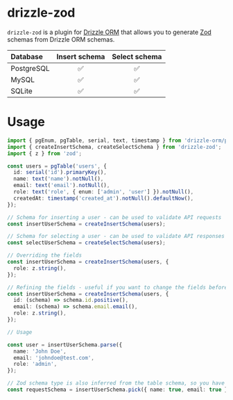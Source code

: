 # drizzle-zod


`drizzle-zod` is a plugin for [Drizzle ORM](https://github.com/drizzle-team/drizzle-orm) that allows you to generate [Zod](https://github.com/colinhacks/zod) schemas from Drizzle ORM schemas.

| Database    | Insert schema | Select schema |
|:------------|:-------------:|:-------------:|
| PostgreSQL  | ✅ | ✅ |
| MySQL       | ✅ | ✅ |
| SQLite      | ✅ | ✅ |

# Usage

```ts copy
import { pgEnum, pgTable, serial, text, timestamp } from 'drizzle-orm/pg-core';
import { createInsertSchema, createSelectSchema } from 'drizzle-zod';
import { z } from 'zod';

const users = pgTable('users', {
  id: serial('id').primaryKey(),
  name: text('name').notNull(),
  email: text('email').notNull(),
  role: text('role', { enum: ['admin', 'user'] }).notNull(),
  createdAt: timestamp('created_at').notNull().defaultNow(),
});

// Schema for inserting a user - can be used to validate API requests
const insertUserSchema = createInsertSchema(users);

// Schema for selecting a user - can be used to validate API responses
const selectUserSchema = createSelectSchema(users);

// Overriding the fields
const insertUserSchema = createInsertSchema(users, {
  role: z.string(),
});

// Refining the fields - useful if you want to change the fields before they become nullable/optional in the final schema
const insertUserSchema = createInsertSchema(users, {
  id: (schema) => schema.id.positive(),
  email: (schema) => schema.email.email(),
  role: z.string(),
});

// Usage

const user = insertUserSchema.parse({
  name: 'John Doe',
  email: 'johndoe@test.com',
  role: 'admin',
});

// Zod schema type is also inferred from the table schema, so you have full type safety
const requestSchema = insertUserSchema.pick({ name: true, email: true });
```
